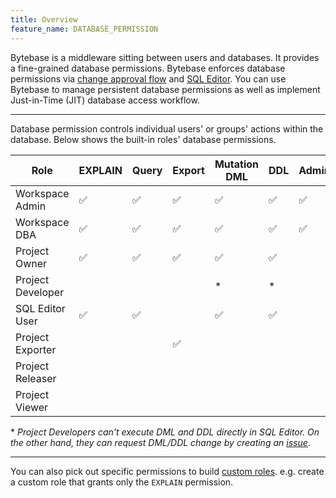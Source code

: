 ```yaml
---
title: Overview
feature_name: DATABASE_PERMISSION
---
```



<Card title="Tutorial: Just-in-Time Database Access" icon="graduation-cap" href="/tutorials/just-in-time-database-access-part1" horizontal />

Bytebase is a middleware sitting between users and databases. It provides a fine-grained database permissions. Bytebase enforces
database permissions via [change approval flow](/change-database/change-workflow/) and [SQL Editor](/sql-editor/overview/).
You can use Bytebase to manage persistent database permissions as well as implement Just-in-Time (JIT) database access workflow.

---

Database permission controls individual users' or groups' actions within the database. Below shows the built-in roles' database permissions.

| Role              | EXPLAIN | Query | Export | Mutation DML | DDL | Admin |
| ----------------- | ------- | ----- | ------ | ------------ | --- | ----- |
| Workspace Admin   | ✅      | ✅    | ✅     | ✅           | ✅  | ✅    |
| Workspace DBA     | ✅      | ✅    | ✅     | ✅           | ✅  | ✅    |
| Project Owner     | ✅      | ✅    | ✅     | ✅           | ✅  |       |
| Project Developer |         |       |        | \*           | \*  |       |
| SQL Editor User   | ✅      | ✅    |        | ✅           | ✅  |       |
| Project Exporter  |         |       | ✅     |              |     |       |
| Project Releaser  |         |       |        |              |     |       |
| Project Viewer    |         |       |        |              |     |       |

\* _Project Developers can't execute DML and DDL directly in SQL Editor. On the other hand, they can
request DML/DDL change by creating an [issue](/concepts/data-model/#issue)_.

---

You can also pick out specific permissions to build [custom roles](/administration/custom-roles/). e.g. create a custom role that grants only the `EXPLAIN` permission.

<DatabasePermissionTable />
